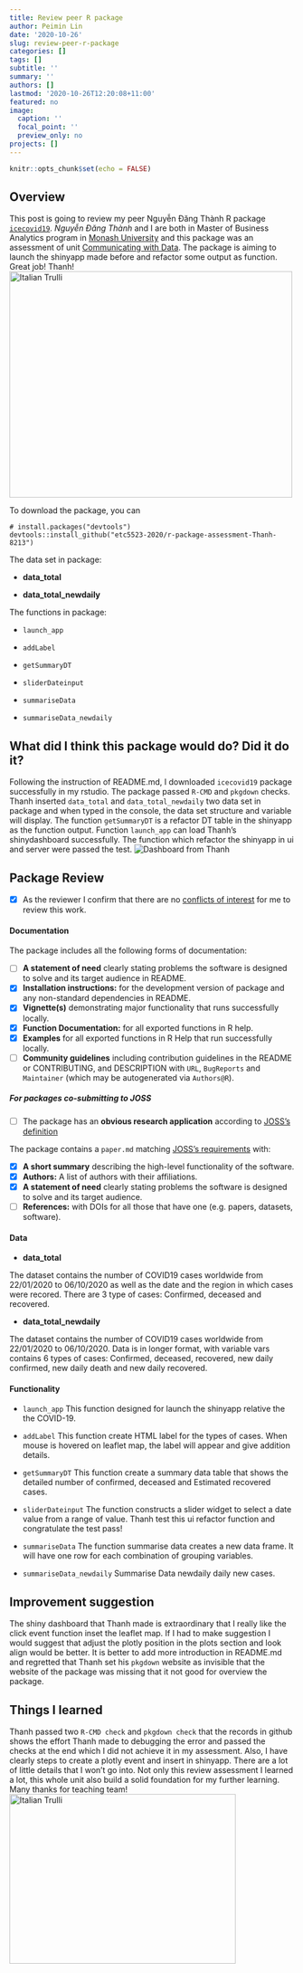 ```yaml
---
title: Review peer R package
author: Peimin Lin
date: '2020-10-26'
slug: review-peer-r-package
categories: []
tags: []
subtitle: ''
summary: ''
authors: []
lastmod: '2020-10-26T12:20:08+11:00'
featured: no
image:
  caption: ''
  focal_point: ''
  preview_only: no
projects: []
---
```

```r
knitr::opts_chunk$set(echo = FALSE)
```

## Overview
This post is going to review my peer Nguyễn Đăng Thành R package [`icecovid19`](https://github.com/etc5523-2020/r-package-assessment-Thanh-8213). *Nguyễn Đăng Thành* and I are both in Master of Business Analytics program in [Monash University](https://www.monash.edu/study/courses/find-a-course/2021/business-analytics-b6022?gclid=Cj0KCQjw59n8BRD2ARIsAAmgPmI9XoHusR-Gnw6Jw9dlIbM20Q4YfWBuCV-0pnYsUK-XQNsFcxfjNe4aAs8-EALw_wcB) and this package was an assessment of unit [Communicating with Data](https://handbook.monash.edu/current/units/ETC5523). The package is aiming to launch the shinyapp made before and refactor some output as function. Great job! Thanh!
<img src="https://media.giphy.com/media/l0HlDUUzqPf4V17HO/giphy.gif" alt="Italian Trulli" width="500" height="400">

To download the package, you can 

```
# install.packages("devtools")
devtools::install_github("etc5523-2020/r-package-assessment-Thanh-8213")
```
The data set in package:

- **data_total**

- **data_total_newdaily**

The functions in package:

- `launch_app`

- `addLabel` 

- `getSummaryDT`

- `sliderDateinput` 

- `summariseData` 

- `summariseData_newdaily`


##  What did I think this package would do? Did it do it?
Following the instruction of README.md, I downloaded `icecovid19` package successfully in my rstudio. The package passed `R-CMD` and `pkgdown` checks. Thanh inserted `data_total` and `data_total_newdaily` two data set in package and when typed in the console, the data set structure and variable will display. The function ` getSummaryDT` is a refactor DT table in the shinyapp as the function output. Function `launch_app` can load Thanh's shinydashboard successfully. The function which refactor the shinyapp in ui and server were passed the test. ![Dashboard from Thanh](/post/2020-10-26-review-peer-r-package.en_files/Thanh.png)


## Package Review

- [X] As the reviewer I confirm that there are no [conflicts of interest](https://devguide.ropensci.org/policies.html#coi) for me to review this work.

#### Documentation

The package includes all the following forms of documentation:

- [ ] **A statement of need** clearly stating problems the software is designed to solve and its target audience in README.
- [X] **Installation instructions:** for the development version of package and any non-standard dependencies in README.
- [X] **Vignette(s)** demonstrating major functionality that runs successfully locally.
- [X] **Function Documentation:** for all exported functions in R help.
- [X] **Examples** for all exported functions in R Help that run successfully locally.
- [ ] **Community guidelines** including contribution guidelines in the README or CONTRIBUTING, and DESCRIPTION with `URL`, `BugReports` and `Maintainer` (which may be autogenerated via `Authors@R`).

##### For packages co-submitting to JOSS

- [ ] The package has an **obvious research application** according to [JOSS's definition](https://joss.theoj.org/about#submission_requirements)

The package contains a `paper.md` matching [JOSS's requirements](https://joss.theoj.org/about#paper_structure) with:

- [X] **A short summary** describing the high-level functionality of the software.
- [X] **Authors:**  A list of authors with their affiliations.
- [X] **A statement of need** clearly stating problems the software is designed to solve and its target audience.
- [ ] **References:** with DOIs for all those that have one (e.g. papers, datasets, software).

#### Data

- **data_total**

The dataset contains the number of COVID19 cases worldwide from 22/01/2020 to 06/10/2020 as well as the date and the region in which cases were recored. There are 3 type of cases: Confirmed, deceased and recovered.

- **data_total_newdaily**

The dataset contains the number of COVID19 cases worldwide from 22/01/2020 to 06/10/2020. Data is in longer format, with variable vars contains 6 types of cases: Confirmed, deceased, recovered, new daily confirmed, new daily death and new daily recovered.

#### Functionality

- `launch_app`
This function designed for launch the shinyapp relative the the COVID-19.

- `addLabel`
This function create HTML label for the types of cases. When mouse is hovered
on leaflet map, the label will appear and give addition details. 

- `getSummaryDT`
This function create a summary data table that shows the detailed number of confirmed, deceased and Estimated recovered cases. 

- `sliderDateinput`
The function constructs a slider widget to select a date value from a range of value. Thanh test this ui refactor function and congratulate the test pass!
                                  
- `summariseData`
The function summarise data creates a new data frame. It will have one row for each combination of grouping variables. 

- `summariseData_newdaily`
Summarise Data newdaily daily new cases.

## Improvement suggestion
The shiny dashboard that Thanh made is extraordinary that I really like the click event function inset the leaflet map. If I had to make suggestion I would suggest that adjust the plotly position in the plots section and look align would be better.  It is better to add more introduction in README.md and regretted that Thanh set his `pkgdown` website as invisible that the website of the package was missing that it not good for overview the package. 

## Things I learned
Thanh passed two `R-CMD check` and `pkgdown check` that the records in github shows the effort Thanh made to debugging the error and passed the checks at the end which I did not achieve it in my assessment. Also, I have clearly steps to create a plotly event and insert in shinyapp. There are a lot of little details that I won't go into. Not only this review assessment I learned a lot, this whole unit also build a solid foundation for my further learning. Many thanks for teaching team!
<img src="https://media.giphy.com/media/NRW2yP1aoYTsY/giphy.gif" alt="Italian Trulli" width="400" height="300">
